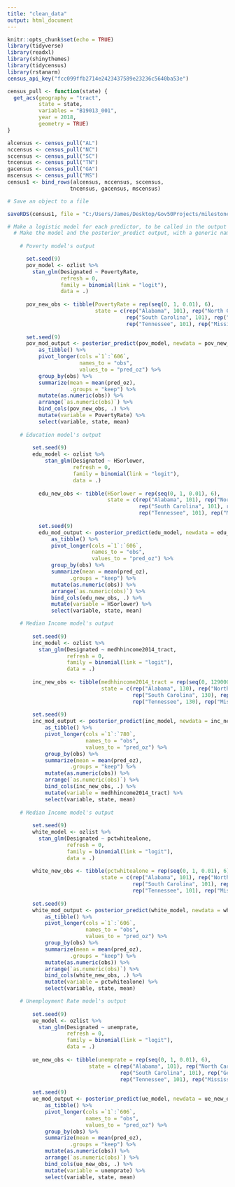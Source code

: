 ```yaml
---
title: "clean_data"
output: html_document
---
```


```r
knitr::opts_chunk$set(echo = TRUE)
library(tidyverse)
library(readxl)
library(shinythemes)
library(tidycensus)
library(rstanarm)
census_api_key("fcc099ffb2714e2423437589e23236c5640ba53e")
```

```r
census_pull <- function(state) {
  get_acs(geography = "tract",
          state = state,
          variables = "B19013_001",
          year = 2018,
          geometry = TRUE)  
}

alcensus <- census_pull("AL")
nccensus <- census_pull("NC")
sccensus <- census_pull("SC")
tncensus <- census_pull("TN")
gacensus <- census_pull("GA")
mscensus <- census_pull("MS")
census1 <- bind_rows(alcensus, nccensus, sccensus,
                    tncensus, gacensus, mscensus)

# Save an object to a file

saveRDS(census1, file = "C:/Users/James/Desktop/Gov50Projects/milestone_4/Gov50final_data/censuspulldata.rds")
```

```r
# Make a logistic model for each predictor, to be called in the output below.
  # Make the model and the posterior_predict output, with a generic name for variable
    
    # Poverty model's output

      set.seed(9)
      pov_model <- ozlist %>% 
        stan_glm(Designated ~ PovertyRate,
                 refresh = 0,
                 family = binomial(link = "logit"),
                 data = .)
    
      pov_new_obs <- tibble(PovertyRate = rep(seq(0, 1, 0.01), 6),
                            state = c(rep("Alabama", 101), rep("North Carolina", 101),
                                      rep("South Carolina", 101), rep("Georgia", 101),
                                      rep("Tennessee", 101), rep("Mississippi", 101)))
    
      set.seed(9)
      pov_mod_output <- posterior_predict(pov_model, newdata = pov_new_obs) %>%
          as_tibble() %>%
          pivot_longer(cols =`1`:`606`,
                       names_to = "obs",
                       values_to = "pred_oz") %>% 
          group_by(obs) %>% 
          summarize(mean = mean(pred_oz),
                    .groups = "keep") %>% 
          mutate(as.numeric(obs)) %>% 
          arrange(`as.numeric(obs)`) %>% 
          bind_cols(pov_new_obs, .) %>%
          mutate(variable = PovertyRate) %>% 
          select(variable, state, mean)
      
    # Education model's output
      
        set.seed(9)  
        edu_model <- ozlist %>% 
            stan_glm(Designated ~ HSorlower,
                     refresh = 0,
                     family = binomial(link = "logit"),
                     data = .)
          
          edu_new_obs <- tibble(HSorlower = rep(seq(0, 1, 0.01), 6),
                                state = c(rep("Alabama", 101), rep("North Carolina", 101),
                                          rep("South Carolina", 101), rep("Georgia", 101),
                                          rep("Tennessee", 101), rep("Mississippi", 101)))
          
          set.seed(9)
          edu_mod_output <- posterior_predict(edu_model, newdata = edu_new_obs) %>%
              as_tibble() %>%
              pivot_longer(cols =`1`:`606`,
                           names_to = "obs",
                           values_to = "pred_oz") %>% 
              group_by(obs) %>% 
              summarize(mean = mean(pred_oz),
                    .groups = "keep") %>% 
              mutate(as.numeric(obs)) %>% 
              arrange(`as.numeric(obs)`) %>% 
              bind_cols(edu_new_obs, .) %>%
              mutate(variable = HSorlower) %>% 
              select(variable, state, mean)

    # Median Income model's output
          
        set.seed(9)
        inc_model <- ozlist %>% 
          stan_glm(Designated ~ medhhincome2014_tract,
                   refresh = 0,
                   family = binomial(link = "logit"),
                   data = .)
        
        inc_new_obs <- tibble(medhhincome2014_tract = rep(seq(0, 129000, 1000), 6),
                              state = c(rep("Alabama", 130), rep("North Carolina", 130),
                                        rep("South Carolina", 130), rep("Georgia", 130),
                                        rep("Tennessee", 130), rep("Mississippi", 130)))
        
        set.seed(9)
        inc_mod_output <- posterior_predict(inc_model, newdata = inc_new_obs) %>%
            as_tibble() %>%
            pivot_longer(cols =`1`:`780`,
                         names_to = "obs",
                         values_to = "pred_oz") %>% 
            group_by(obs) %>% 
            summarize(mean = mean(pred_oz),
                    .groups = "keep") %>% 
            mutate(as.numeric(obs)) %>% 
            arrange(`as.numeric(obs)`) %>% 
            bind_cols(inc_new_obs, .) %>%
            mutate(variable = medhhincome2014_tract) %>% 
            select(variable, state, mean)
    
    # Median Income model's output
        
        set.seed(9)
        white_model <- ozlist %>% 
          stan_glm(Designated ~ pctwhitealone,
                   refresh = 0,
                   family = binomial(link = "logit"),
                   data = .)
        
        white_new_obs <- tibble(pctwhitealone = rep(seq(0, 1, 0.01), 6),
                              state = c(rep("Alabama", 101), rep("North Carolina", 101),
                                        rep("South Carolina", 101), rep("Georgia", 101),
                                        rep("Tennessee", 101), rep("Mississippi", 101)))
    
        set.seed(9)
        white_mod_output <- posterior_predict(white_model, newdata = white_new_obs) %>%
            as_tibble() %>%
            pivot_longer(cols =`1`:`606`,
                         names_to = "obs",
                         values_to = "pred_oz") %>% 
            group_by(obs) %>% 
            summarize(mean = mean(pred_oz),
                    .groups = "keep") %>% 
            mutate(as.numeric(obs)) %>% 
            arrange(`as.numeric(obs)`) %>% 
            bind_cols(white_new_obs, .) %>%
            mutate(variable = pctwhitealone) %>% 
            select(variable, state, mean)

    # Unemployment Rate model's output
        
        set.seed(9)
        ue_model <- ozlist %>% 
          stan_glm(Designated ~ unemprate,
                   refresh = 0,
                   family = binomial(link = "logit"),
                   data = .)
        
        ue_new_obs <- tibble(unemprate = rep(seq(0, 1, 0.01), 6),
                          state = c(rep("Alabama", 101), rep("North Carolina", 101),
                                    rep("South Carolina", 101), rep("Georgia", 101),
                                    rep("Tennessee", 101), rep("Mississippi", 101)))
    
        set.seed(9)    
        ue_mod_output <- posterior_predict(ue_model, newdata = ue_new_obs) %>%
            as_tibble() %>%
            pivot_longer(cols =`1`:`606`,
                         names_to = "obs",
                         values_to = "pred_oz") %>% 
            group_by(obs) %>% 
            summarize(mean = mean(pred_oz),
                    .groups = "keep") %>% 
            mutate(as.numeric(obs)) %>% 
            arrange(`as.numeric(obs)`) %>% 
            bind_cols(ue_new_obs, .) %>%
            mutate(variable = unemprate) %>% 
            select(variable, state, mean)
```
